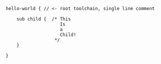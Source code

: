 ```clidsl title="comments.cli"
hello-world { // <- root toolchain, single line comment

    sub child {  /* This
                    Is
                    a
                    Child!
                  */
    }

}
```